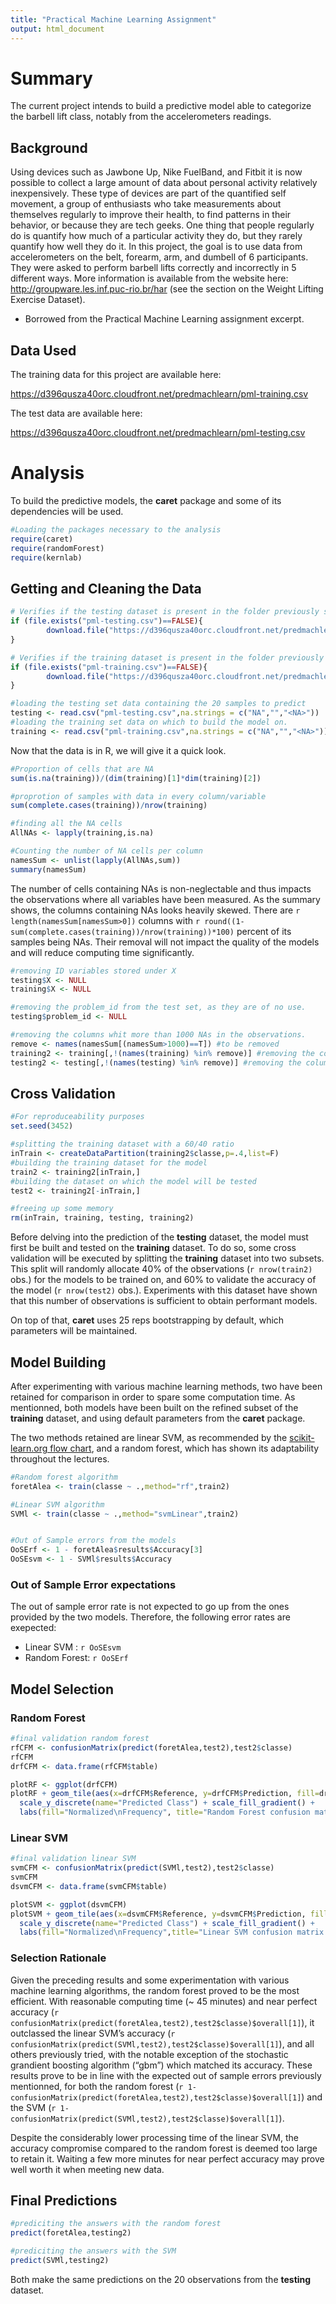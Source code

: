 ---
title: "Practical Machine Learning Assignment"
output: html_document
---


# Summary

The current project intends to build a predictive model able to categorize the barbell lift class, notably from the accelerometers readings.

## Background

Using devices such as Jawbone Up, Nike FuelBand, and Fitbit it is now possible to collect a large amount of data about personal activity relatively inexpensively. These type of devices are part of the quantified self movement, a group of enthusiasts who take measurements about themselves regularly to improve their health, to find patterns in their behavior, or because they are tech geeks. One thing that people regularly do is quantify how much of a particular activity they do, but they rarely quantify how well they do it. In this project, the goal is to use data from accelerometers on the belt, forearm, arm, and dumbell of 6 participants. They were asked to perform barbell lifts correctly and incorrectly in 5 different ways. More information is available from the website here: <http://groupware.les.inf.puc-rio.br/har> (see the section on the Weight Lifting Exercise Dataset).

- Borrowed from the Practical Machine Learning assignment excerpt.


## Data Used

The training data for this project are available here: 

<https://d396qusza40orc.cloudfront.net/predmachlearn/pml-training.csv>

The test data are available here: 

<https://d396qusza40orc.cloudfront.net/predmachlearn/pml-testing.csv>

# Analysis

To build the predictive models, the **caret** package and some of its dependencies will be used.

```{r LoadPacks,message=FALSE}

#Loading the packages necessary to the analysis
require(caret)
require(randomForest)
require(kernlab)
```

## Getting and Cleaning the Data

```{r DataCleanUp}


# Verifies if the testing dataset is present in the folder previously specified, otherwise downloads it.
if (file.exists("pml-testing.csv")==FALSE){
        download.file("https://d396qusza40orc.cloudfront.net/predmachlearn/pml-testing.csv", destfile="pml-testing.csv", method="curl")
}

# Verifies if the training dataset is present in the folder previously specified, otherwise downloads it.
if (file.exists("pml-training.csv")==FALSE){
        download.file("https://d396qusza40orc.cloudfront.net/predmachlearn/pml-training.csv", destfile="pml-training.csv", method="curl")
}

#loading the testing set data containing the 20 samples to predict
testing <- read.csv("pml-testing.csv",na.strings = c("NA","","<NA>"))
#loading the training set data on which to build the model on.
training <- read.csv("pml-training.csv",na.strings = c("NA","","<NA>"))
```

Now that the data is in R, we will give it a quick look.

```{r Explore}
#Proportion of cells that are NA
sum(is.na(training))/(dim(training)[1]*dim(training)[2])

#proprotion of samples with data in every column/variable
sum(complete.cases(training))/nrow(training)

#finding all the NA cells
AllNAs <- lapply(training,is.na)

#Counting the number of NA cells per column
namesSum <- unlist(lapply(AllNAs,sum))
summary(namesSum)
```

The number of cells containing NAs is non-neglectable and thus impacts the observations where all variables have been measured. As the summary shows, the columns containing NAs looks heavily skewed. There are `r length(namesSum[namesSum>0])` columns with `r round((1-sum(complete.cases(training))/nrow(training))*100)` percent of its samples being NAs. Their removal will not impact the quality of the models and will reduce computing time significantly.

```{r Cleaning}
#removing ID variables stored under X
testing$X <- NULL
training$X <- NULL

#removing the problem_id from the test set, as they are of no use.
testing$problem_id <- NULL

#removing the columns whit more than 1000 NAs in the observations.
remove <- names(namesSum[(namesSum>1000)==T]) #to be removed
training2 <- training[,!(names(training) %in% remove)] #removing the columns from training
testing2 <- testing[,!(names(testing) %in% remove)] #removing the columns from testing

```




## Cross Validation


```{r CrossVal}
#For reproduceability purposes
set.seed(3452)

#splitting the training dataset with a 60/40 ratio
inTrain <- createDataPartition(training2$classe,p=.4,list=F)
#building the training dataset for the model
train2 <- training2[inTrain,]
#building the dataset on which the model will be tested
test2 <- training2[-inTrain,]

#freeing up some memory
rm(inTrain, training, testing, training2)
```


Before delving into the prediction of the **testing** dataset, the model must first be built and tested on the **training** dataset. To do so, some cross validation will be executed by splitting the **training** dataset into two subsets. This split will randomly allocate 40% of the observations (`r nrow(train2)` obs.) for the models to be trained on, and 60% to validate the accuracy of the model (`r nrow(test2)` obs.). Experiments with this dataset have shown that this number of observations is sufficient to obtain performant models.

On top of that, **caret** uses 25 reps bootstrapping by default, which parameters will be maintained.

## Model Building

After experimenting with various machine learning methods, two have been retained for comparison in order to spare some computation time. As mentionned, both models have been built on the refined subset of the **training** dataset, and using default parameters from the **caret** package.

The two methods retained are linear SVM, as recommended by the [scikit-learn.org flow chart](http://scikit-learn.org/stable/tutorial/machine_learning_map/index.html "ML flow chart"), and a random forest, which has shown its adaptability throughout the lectures.

```{r fitting, message=FALSE,warning=FALSE}

#Random forest algorithm
foretAlea <- train(classe ~ .,method="rf",train2)

#Linear SVM algorithm
SVMl <- train(classe ~ .,method="svmLinear",train2)


#Out of Sample errors from the models
OoSErf <- 1 - foretAlea$results$Accuracy[3]
OoSEsvm <- 1 - SVMl$results$Accuracy

```

### Out of Sample Error expectations

The out of sample error rate is not expected to go up from the ones provided by the two models. Therefore, the following error rates are exepected:

* Linear SVM : `r OoSEsvm`
* Random Forest: `r OoSErf`



## Model Selection

### Random Forest

```{r rfValidation}

#final validation random forest
rfCFM <- confusionMatrix(predict(foretAlea,test2),test2$classe)
rfCFM
drfCFM <- data.frame(rfCFM$table)

plotRF <- ggplot(drfCFM)
plotRF + geom_tile(aes(x=drfCFM$Reference, y=drfCFM$Prediction, fill=drfCFM$Freq)) + scale_x_discrete(name="Actual Class") + 
  scale_y_discrete(name="Predicted Class") + scale_fill_gradient() + 
  labs(fill="Normalized\nFrequency", title="Random Forest confusion matrix density")
```



### Linear SVM

```{r SVMValidation}

#final validation linear SVM
svmCFM <- confusionMatrix(predict(SVMl,test2),test2$classe)
svmCFM
dsvmCFM <- data.frame(svmCFM$table)

plotSVM <- ggplot(dsvmCFM)
plotSVM + geom_tile(aes(x=dsvmCFM$Reference, y=dsvmCFM$Prediction, fill=dsvmCFM$Freq)) + scale_x_discrete(name="Actual Class") + 
  scale_y_discrete(name="Predicted Class") + scale_fill_gradient() + 
  labs(fill="Normalized\nFrequency",title="Linear SVM confusion matrix density")
```


### Selection Rationale

Given the preceding results and some experimentation with various machine learning algorithms, the random forest proved to be the most efficient. With reasonable computing time (~ 45 minutes) and near perfect accuracy (`r confusionMatrix(predict(foretAlea,test2),test2$classe)$overall[1]`), it outclassed the linear SVM's accuracy (`r confusionMatrix(predict(SVMl,test2),test2$classe)$overall[1]`), and all others previously tried, with the notable exception of the stochastic grandient boosting algorithm ("gbm") which matched its accuracy. These results prove to be in line with the expected out of sample errors previously mentionned, for both the random forest (`r 1-confusionMatrix(predict(foretAlea,test2),test2$classe)$overall[1]`) and the SVM (`r 1-confusionMatrix(predict(SVMl,test2),test2$classe)$overall[1]`).

Despite the considerably lower processing time of the linear SVM, the accuracy compromise compared to the random forest is deemed too large to retain it. Waiting a few more minutes for near perfect accuracy may prove well worth it when meeting new data.


## Final Predictions

```{r final call}
#prediciting the answers with the random forest
predict(foretAlea,testing2)

#prediciting the answers with the SVM
predict(SVMl,testing2)
```

Both make the same predictions on the 20 observations from the **testing** dataset.